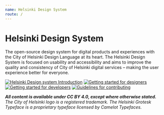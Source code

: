 ```yaml
---
name: Helsinki Design System
route: /
---
```



# Helsinki Design System

<LargeParagraph>
    The open-source design system for digital products and experiences with the City of Helsinki Design Language at its heart. The Helsinki Design System is focused on usability and accessibility and aims to improve the quality and consistency of City of Helsinki digital services – making the user experience better for everyone.
</LargeParagraph>

[![Helsinki Design system Introduction](../static/start-intro-block.png)](/introduction)
[![Getting started for designers](../static/start-design-block.png)](/designers)
[![Getting started for developers](../static/start-develop-block.png)](/developers)
[![Guidelines for contributing](../static/start-contribute-block.png)](/contributing)

_**All content is available under CC BY 4.0, except where otherwise stated.** The City of Helsinki logo is a registered trademark. The Helsinki Grotesk Typeface is a proprietary typeface licensed by Camelot Typefaces._
